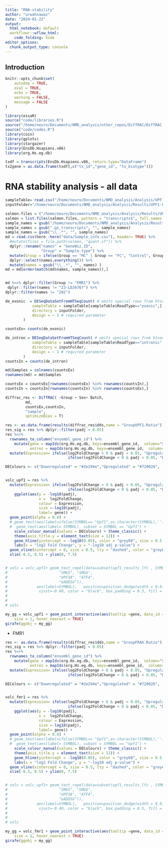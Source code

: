 ```yaml
---
title: "RNA-stability"
author: "urwahnawaz"
date: "2024-01-22"
output: 
  html_notebook: default
  workflowr::wflow_html:
    code_folding: hide
editor_options:
  chunk_output_type: console
---
```


## Introduction

```r
knitr::opts_chunk$set(
    autodep = TRUE,
    eval = TRUE,
	echo = TRUE,
	warning = FALSE,
	message = FALSE
)
```

```r

library(eisaR)
source("code/libraries.R")
source("/home/neuro/Documents/NMD_analysis/other_repos/DiffRAC/DiffRAC.R")
source("code/codes.R")
library(coin)
library(gplots)
library(stargazer)
library(EnsDb.Hsapiens.v86)
library(org.Hs.eg.db)
```


```r
txdf = transcripts(EnsDb.Hsapiens.v86, return.type="DataFrame")
tx2gene = as.data.frame(txdf[,c("tx_id","gene_id", "tx_biotype")])
```


# RNA stability analysis - all data 

```r
sampleTable= read.csv("/home/neuro/Documents/NMD_analysis/Analysis/UPF1-FMR1/data/data-stability-no-FMR1.csv", header=TRUE, sep = ",")
inputFolder="/home/neuro/Documents/NMD_analysis/Analysis/Results/UPF1-FMR1/Stability/quantified/"
```

```r
salmon.files = ("/home/neuro/Documents/NMD_analysis/Analysis/Results/UPF1-FMR1/Salmon")
salmon = list.files(salmon.files, pattern = "transcripts$", full.names = TRUE)
sample_names = gsub("/home/neuro/Documents/NMD_analysis/Analysis/Results/UPF1-FMR1/Salmon/", "", salmon)
sample_names = gsub(".gz_transcripts", "", sample_names)
sample_names = gsub("\\_.*", "", sample_names)
md = read.csv(here::here("data/Sample_info.csv"), header= TRUE) %>%  
  #mutate(files = file.path(salmon, "quant.sf")) %>% 
  dplyr::rename("names" = "GeneWiz.ID", 
                "Group" = "Sample.type") %>% 
  mutate(Group = ifelse(Group == "MC" | Group == "FC", "Control", Group)) %>%
  dplyr::select(names,everything()) %>% 
  mutate(names = gsub("\\_.*", "", names) )
md = md[order(match(md$names, sample_names)),]


md %<>% dplyr::filter(Group != "FMR1") %>%
 dplyr::filter(names != "23-LDJ6767") %>%
dplyr::filter(names != "202")
```

```r
de_exonic  = DESeqDataSetFromHTSeqCount( # omits special rows from htseq-count
		    sampleTable = sampleTable[sampleTable$ReadType=="exonic",],
		    directory = inputFolder,
		    design = ~ 1 # required parameter
		)

countsEx= counts(de_exonic)

de_intron = DESeqDataSetFromHTSeqCount( # omits special rows from htseq-count
		    sampleTable = sampleTable[sampleTable$ReadType=="intronic",],
		    directory = inputFolder,
		    design = ~ 1 # required parameter
		)
countsIn = counts(de_intron)
```

```r
md$Samples = colnames(countsEx)
rownames(md) = md$Samples
```

```r
countsEx = countsEx[rownames(countsEx) %in% rownames(countsIn),]
countsIn = countsIn[rownames(countsIn) %in% rownames(countsEx),]
```

```r
diffrac_res <- DiffRAC( ~Group + Sex+ Batch,
         md,
         countsEx,countsIn,
         "sample",
         optimizeBias = T)
```

```r
res <- as.data.frame(results(diffrac_res$dds,name = "GroupUPF1.Ratio"))
res_sig = res %>% dplyr::filter(padj < 0.05)
res %<>%
  rownames_to_column("ensembl_gene_id") %>% 
    mutate(gene = mapIds(org.Hs.eg.db, keys=ensembl_gene_id,  column="SYMBOL",keytype="ENSEMBL", multiVals="first"), 
           entrez = mapIds(org.Hs.eg.db, keys=ensembl_gene_id,  column="ENTREZID",keytype="ENSEMBL", multiVals="first")) %>% drop_na(entrez) %>% 
  mutate(Expression= ifelse(log2FoldChange > 0 & padj < 0.05, "Upregulated", 
                            ifelse(log2FoldChange < 0 & padj < 0.05, "Downregulated", "Not Sig")))
```


```r

DEColours <- c("Downregulated" = "#2e294e","Upregulated" = "#720026",  "NotSig" = "#E5E5E5")


volc_upf1 = res %>%
  mutate(Expression= ifelse(log2FoldChange > 0 & padj < 0.05, "Upregulated", 
                            ifelse(log2FoldChange < 0 & padj < 0.05, "Downregulated", "Not Sig"))) %>%
    ggplot(aes(y = -log10(padj), 
               x =  log2FoldChange, 
               colour = Expression,
               size =-log10(padj), 
               label= gene)) +
  geom_point(alpha = 0.8) +
  # geom_text(aes(label=ifelse(SYMBOL== "Upf1",as.character(SYMBOL),''))) +
  #  geom_text(aes(label= SYMBOL), subset = SYMBOL == "Upf1") +
    scale_colour_manual(values = DEColours) + theme_classic() + 
    theme(axis.title.y = element_text(size = 12)) +
    geom_hline(yintercept = -log10(0.05), color = "grey60", size = 0.5, lty = "dashed") +
    labs(x = "log2 Fold Change", y = "-log10 adj p-value") +
  geom_vline(xintercept = 0, size = 0.5, lty = "dashed", color = "grey60") +
  xlim(-8.5, 8.5) + ylim(0, 7.5)


# volc = volc_upf1+ geom_text_repel(data=subset(upf1_results_lfc , SYMBOL %in% c("UPF1", "UPF2", "UPF3B",
#                       "SMG5", "SMG6",
#                       "UPF3A", "ATF4", 
#                       "GADD5G")),
#             aes(label=SYMBOL),   position=position_dodge(width = 0.9), 
#              vjust=-0.40, color = "black", box.padding = 0.5, fill = "white") + ggtitle("DEGs in UPF1 relative to controls using limma/voom")
# 
# 
# volc 

my_gg = volc_upf1 + geom_point_interactive(aes(tooltip =gene, data_id = gene), 
    size = 1, hover_nearest = TRUE)
girafe(ggobj = my_gg)
```

- FMR1

```r
res <- as.data.frame(results(diffrac_res$dds,name = "GroupFRAX.Ratio"))
res_sig = res %>% dplyr::filter(padj < 0.05)
res %<>%
  rownames_to_column("ensembl_gene_id") %>% 
    mutate(gene = mapIds(org.Hs.eg.db, keys=ensembl_gene_id,  column="SYMBOL",keytype="ENSEMBL", multiVals="first"), 
           entrez = mapIds(org.Hs.eg.db, keys=ensembl_gene_id,  column="ENTREZID",keytype="ENSEMBL", multiVals="first")) %>% drop_na(entrez) %>% 
  mutate(Expression= ifelse(log2FoldChange > 0 & padj < 0.05, "Upregulated", 
                            ifelse(log2FoldChange < 0 & padj < 0.05, "Downregulated", "Not Sig")))
```

```r

DEColours <- c("Downregulated" = "#2e294e","Upregulated" = "#720026",  "NotSig" = "#E5E5E5")


volc_fmr1 = res %>%
  mutate(Expression= ifelse(log2FoldChange > 0 & padj < 0.05, "Upregulated", 
                            ifelse(log2FoldChange < 0 & padj < 0.05, "Downregulated", "Not Sig"))) %>%
    ggplot(aes(y = -log10(padj), 
               x =  log2FoldChange, 
               colour = Expression,
               size =-log10(padj), 
               label= gene)) +
  geom_point(alpha = 0.8) +
  # geom_text(aes(label=ifelse(SYMBOL== "Upf1",as.character(SYMBOL),''))) +
  #  geom_text(aes(label= SYMBOL), subset = SYMBOL == "Upf1") +
    scale_colour_manual(values = DEColours) + theme_classic() + 
    theme(axis.title.y = element_text(size = 12)) +
    geom_hline(yintercept = -log10(0.05), color = "grey60", size = 0.5, lty = "dashed") +
    labs(x = "log2 Fold Change", y = "-log10 adj p-value") +
  geom_vline(xintercept = 0, size = 0.5, lty = "dashed", color = "grey60") +
  xlim(-8.5, 8.5) + ylim(0, 7.5)


# volc = volc_upf1+ geom_text_repel(data=subset(upf1_results_lfc , SYMBOL %in% c("UPF1", "UPF2", "UPF3B",
#                       "SMG5", "SMG6",
#                       "UPF3A", "ATF4", 
#                       "GADD5G")),
#             aes(label=SYMBOL),   position=position_dodge(width = 0.9), 
#              vjust=-0.40, color = "black", box.padding = 0.5, fill = "white") + ggtitle("DEGs in UPF1 relative to controls using limma/voom")
# 
# 
# volc 

my_gg = volc_fmr1 + geom_point_interactive(aes(tooltip =gene, data_id = gene), 
    size = 1, hover_nearest = TRUE)
girafe(ggobj = my_gg)
```
